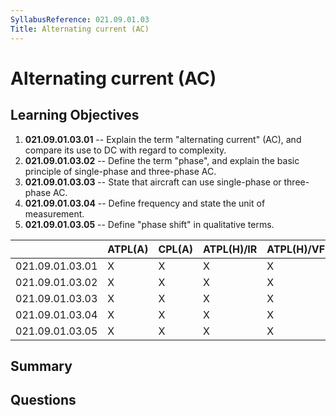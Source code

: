```yaml
---
SyllabusReference: 021.09.01.03
Title: Alternating current (AC)
---
```


# Alternating current (AC)

## Learning Objectives

1.  **021.09.01.03.01** -- Explain the term "alternating current" (AC), and
    compare its use to DC with regard to complexity.
2.  **021.09.01.03.02** -- Define the term "phase", and explain the basic
    principle of single-phase and three-phase AC.
3.  **021.09.01.03.03** -- State that aircraft can use single-phase or
    three-phase AC.
4.  **021.09.01.03.04** -- Define frequency and state the unit of measurement.
5.  **021.09.01.03.05** -- Define "phase shift" in qualitative terms.

|                 | ATPL(A) | CPL(A) | ATPL(H)/IR | ATPL(H)/VFR | CPL(H) | IR | CBIR(A) |
| --------------- | ------- | ------ | ---------- | ----------- | ------ | -- | ------- |
| 021.09.01.03.01 | X       | X      | X          | X           | X      |    |         |
| 021.09.01.03.02 | X       | X      | X          | X           | X      |    |         |
| 021.09.01.03.03 | X       | X      | X          | X           | X      |    |         |
| 021.09.01.03.04 | X       | X      | X          | X           | X      |    |         |
| 021.09.01.03.05 | X       | X      | X          | X           | X      |    |         |

## Summary

## Questions
